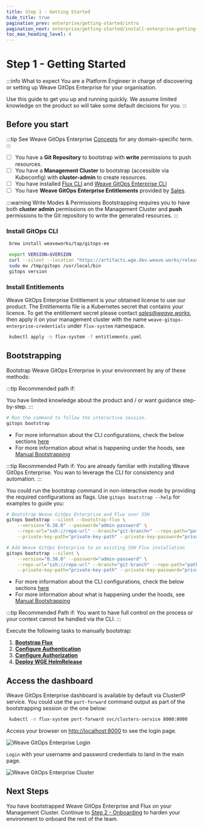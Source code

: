 ```yaml
---
title: Step 1 - Getting Started
hide_title: true
pagination_prev: enterprise/getting-started/intro
pagination_next: enterprise/getting-started/install-enterprise-getting-started-harden
toc_max_heading_level: 4
---
```




# Step 1 - Getting Started <TierLabel tiers="Enterprise" />

:::info What to expect
You are a Platform Engineer in charge of discovering or setting up Weave GitOps Enterprise for your organisation.

Use this guide to get you up and running quickly. We assume limited knowledge on the product so will take some default decisions for you.
:::

## Before you start

:::tip
See Weave GitOps Enterprise [Concepts](/docs/references/concepts/) for any domain-specific term.
:::


- [ ] You have a **Git Repository** to bootstrap with **write** permissions to push resources.
- [ ] You have a **Management Cluster** to bootstrap (accessible via Kubeconfig) with **cluster-admin** to create resources.
- [ ] You have installed [Flux CLI](https://fluxcd.io/flux/installation/#install-the-flux-cli) and [Weave GitOps Enterprise CLI](#install-weave-gitops-enterprise-cli)
- [ ] You have **Weave GitOps Enterprise Entitlements** provided by [Sales](/help-and-support/).

:::warning Write Modes & Permissions
Bootstrapping requires you to have both **cluster admin** permissions on the Management Cluster and **push** permissions
to the Git repository to write the generated resources.
:::

### Install GitOps CLI
   <Tabs groupId="weave-gitops-cli" default="homebrew">
   <TabItem value="homebrew" label="Homebrew">

   ```bash
    brew install weaveworks/tap/gitops-ee
   ```

   </TabItem>
   <TabItem value="curl" label="curl">

   ```bash
    export VERSION=$VERSION
    curl --silent --location "https://artifacts.wge.dev.weave.works/releases/bin/${VERSION}/gitops-$(uname)-$(uname -m).tar.gz" | tar xz -C /tmp
    sudo mv /tmp/gitops /usr/local/bin
    gitops version
   ```

   </TabItem>
   </Tabs>

### Install Entitlements

Weave GitOps Enterprise Entitlement is your obtained license to use our product. The Entitlements file is a Kubernetes secret that contains your licence.
To get the entitlement secret please contact *sales@weave.works*, then apply it on your management cluster with the name `weave-gitops-enterprise-credentials` under `flux-system` namespace.

```bash
 kubectl apply -n flux-system -f entitlements.yaml
```
## Bootstrapping

Bootstrap Weave GitOps Enterprise in your environment by any of these methods:

<Tabs groupId="bootstrap" defaultValue="cliInteractive">
<TabItem value="cliInteractive" label="CLI Interactive">

:::tip Recommended path if:

You have limited knowledge about the product and / or want guidance step-by-step.
:::

 ```bash
 # Run the command to follow the interactive session.
 gitops bootstrap
 ```
- For more information about the CLI configurations, check the below sections [here](#cli-configurations)
- For more information about what is happening under the hoods, see [Manual Bootstrapping](../install-enterprise-getting-started-manual)
    
<AlphaWarning/>
</TabItem>
<TabItem value="cliNotInteractive" label="CLI Non Interactive">

:::tip Recommended Path if:
You are already familiar with installing Weave GitOps Enterprise. You wan to leverage the CLI for consistency and automation.
:::

You could run the bootstrap command in non-interactive mode by providing the required configurations as flags. Use `gitops bootstrap --help` for examples to guide you:

```bash
# Bootstrap Weave GitOps Enterprise and Flux over SSH
gitops bootstrap --silent --bootstrap-flux \
    --version="0.38.0" --password="admin-password" \
    --repo-url="ssh://repo-url" --branch="git-branch>" --repo-path="path-management-cluster"  \
    --private-key-path="private-key-path" --private-key-password="private-key-password"

# Add Weave GitOps Enterprise to an existing SSH Flux installation
gitops bootstrap --silent \
    --version="0.38.0" --password="admin-password" \
    --repo-url="ssh://repo-url" --branch="git-branch" --repo-path="path-management-cluster"  \
    --private-key-path="private-key-path" --private-key-password="private-key-password"
```

- For more information about the CLI configurations, check the below sections [here](#cli-configurations)
- For more information about what is happening under the hoods, see [Manual Bootstrapping](../install-enterprise-getting-started-manual)

<AlphaWarning/>

</TabItem>
<TabItem value="manual" label="Manual">

:::tip Recommended Path if:
You want to have full control on the process or your context cannot be handled via the CLI.
:::

Execute the following tasks to manually bootstrap:

1. [**Bootstrap Flux**](../install-enterprise-getting-started-manual/#bootstrap-flux)
2. [**Configure Authentication**](../install-enterprise-getting-started-manual/#configure-authentication)
3. [**Configure Authorization**](../install-enterprise-getting-started-manual/#configure-authorization)
4. [**Deploy WGE HelmRelease**](../install-enterprise-getting-started-manual/#deploy-the-helmrelease)

</TabItem>
</Tabs>

## Access the dashboard

Weave GitOps Enterprise dashboard is available by default via ClusterIP service. You could use the `port-forward` command
output as part of the bootstrapping session or the one below:

```bash
 kubectl -n flux-system port-forward svc/clusters-service 8000:8000
```
Access your browser on [http://localhost:8000](http://localhost:8000) to see the login page.

![Weave GitOps Enterprise Login](./imgs/wge-login-ui.png)

`Login` with your username and password credentials to land in the main page.

![Weave GitOps Enterprise Cluster](./imgs/wge-clusters-ui.png)

## Next Steps

You have bootstrapped Weave GitOps Enterprise and Flux on your Management Cluster. Continue to
[Step 2 - Onboarding](../install-enterprise-getting-started-harden) to harden your environment
to onboard the rest of the team.
